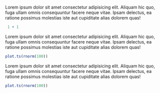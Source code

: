 Lorem ipsum dolor sit amet consectetur adipisicing elit. Aliquam hic quo, fuga ullam omnis consequuntur facere neque vitae. Ipsam delectus, ea ratione possimus molestias iste aut cupiditate alias dolorem quas!

```r
 1 + 1
```

Lorem ipsum dolor sit amet consectetur adipisicing elit. Aliquam hic quo, fuga ullam omnis consequuntur facere neque vitae. Ipsam delectus, ea ratione possimus molestias iste aut cupiditate alias dolorem quas!

```r
plot.ts(rnorm(100))
```

Lorem ipsum dolor sit amet consectetur adipisicing elit. Aliquam hic quo, fuga ullam omnis consequuntur facere neque vitae. Ipsam delectus, ea ratione possimus molestias iste aut cupiditate alias dolorem quas!

```r
plot.ts(rnorm(100))

```
